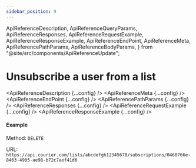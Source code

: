 ```yaml
---
sidebar_position: 9
---
```


  ApiReferenceDescription,
  ApiReferenceQueryParams,
  ApiReferenceResponses,
  ApiReferenceRequestExample,
  ApiReferenceResponseExample,
  ApiReferenceEndPoint,
  ApiReferenceMeta,
  ApiReferencePathParams,
  ApiReferenceBodyParams,
} from "@site/src/components/ApiReferenceUpdate";


# Unsubscribe a user from a list

<ApiReferenceDescription {...config} />
<ApiReferenceMeta {...config} />
<ApiReferenceEndPoint {...config} />
<ApiReferencePathParams {...config} />
<ApiReferenceResponses {...config} />
<ApiReferenceRequestExample {...config} />
<ApiReferenceResponseExample {...config} />

#### Example

Method: `DELETE`

URL: `https://api.courier.com/lists/abcdefgh12345678/subscriptions/0460766e-8463-4905-ae98-b72c7aef41d6`
